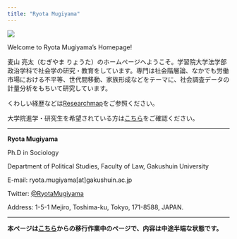 ```yaml
---
title: "Ryota Mugiyama"
---
```


![](images/IMG_3657-edited-1536x960.png)

Welcome to Ryota Mugiyama's Homepage!

麦山 亮太（むぎやま りょうた）のホームページへようこそ。学習院大学法学部政治学科で社会学の研究・教育をしています。専門は社会階層論、なかでも労働市場における不平等、世代間移動、家族形成などをテーマに、社会調査データの計量分析をもちいて研究しています。

くわしい経歴などは[Researchmap](https://researchmap.jp/mugiyama)をご参照ください。

大学院進学・研究生を希望されている方は[こちら](students.html)をご確認ください。

***

**Ryota Mugiyama**

Ph.D in Sociology

Department of Political Studies, Faculty of Law, Gakushuin University

E-mail: ryota.mugiyama\[at\]gakushuin.ac.jp

Twitter: [\@RyotaMugiyama](https://twitter.com/RyotaMugiyama)

Address: 1-5-1 Mejiro, Toshima-ku, Tokyo, 171-8588, JAPAN.

***


**本ページは[こちら](https://ryotamugiyama.com)からの移行作業中のページで、内容は中途半端な状態です。**
